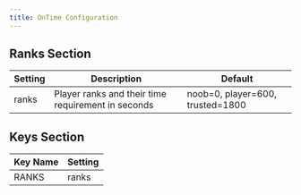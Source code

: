 ```yaml
---
title: OnTime Configuration
---
```


## Ranks Section

|Setting|Description|Default|
|-------|-----------|-------|
|ranks|Player ranks and their time requirement in seconds|noob=0, player=600, trusted=1800|

## Keys Section

|Key Name|Setting|
|--------|-------|
|RANKS|ranks|
